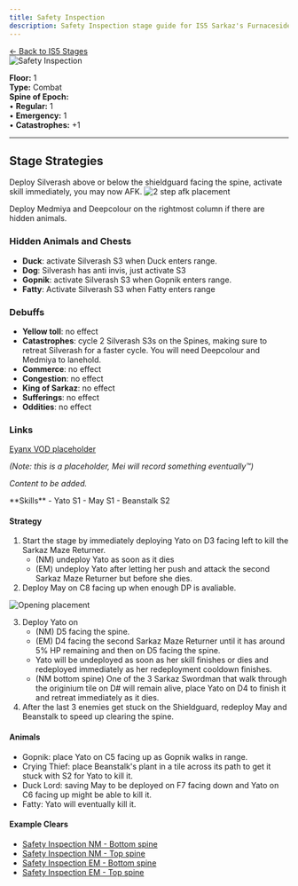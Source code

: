 ```yaml
---
title: Safety Inspection
description: Safety Inspection stage guide for IS5 Sarkaz's Furnaceside Fables
---
```


<div class="back-button-container">
  <a href="/is5-sarkaz/stages/" class="back-button">
    <span class="back-arrow">←</span>
    <span class="back-text">Back to IS5 Stages</span>
  </a>
</div>


<img src="/stages/is5/safety-inspection.png" alt="Safety Inspection" />

**Floor:** 1  
**Type:** Combat  
**Spine of Epoch:**<br />
• **Regular:** 1<br />
• **Emergency:** 1<br />
• **Catastrophes:** +1

---

## Stage Strategies


<StrategySection title="Vanguard / Guard Strategy" author="Mei of May">
  Deploy Silverash above or below the shieldguard facing the spine, activate skill immediately, you may now AFK.
  
  <img src="/guides/is5-sarkaz/stage-guides/safety-inspection/vgg-strategy/2 step AFK placements.png" alt="2 step afk placement" />
  
  Deploy Medmiya and Deepcolour on the rightmost column if there are hidden animals.

  ### Hidden Animals and Chests
  - **Duck**: activate Silverash S3 when Duck enters range.
  - **Dog**: Silverash has anti invis, just activate S3
  - **Gopnik**: activate Silverash S3 when Gopnik enters range.
  - **Fatty**: Activate Silverash S3 when Fatty enters range

  ### Debuffs

  * **Yellow toll**: no effect 
  * **Catastrophes**: cycle 2 Silverash S3s on the Spines, making sure to retreat Silverash for a faster cycle. You will need Deepcolour and Medmiya to lanehold. 
  * **Commerce**: no effect
  * **Congestion**: no effect
  * **King of Sarkaz**: no effect
  * **Sufferings**: no effect
  * **Oddities**: no effect

  ### Links
  <a href="https://www.bilibili.com/video/BV1ag5jzDExh" target="_blank" rel="noopener noreferrer">Eyanx VOD placeholder</a>

  *(Note: this is a placeholder, Mei will record something eventually™)*

  *Content to be added.*
</StrategySection>


<StrategySection title="Soul Escort Strategy" author="Die Alive">
**Skills**
- Yato S1
- May S1
- Beanstalk S2

#### Strategy
1. Start the stage by immediately deploying Yato on D3 facing left to kill the Sarkaz Maze Returner.
   - (NM) undeploy Yato as soon as it dies
   - (EM) undeploy Yato after letting her push and attack the second Sarkaz Maze Returner but before she dies.
2. Deploy May on C8 facing up when enough DP is avaliable.

<img src="/guides/is5-sarkaz/stage-guides/safety-inspection/soul-escort-strategy/opening-placement.png" alt="Opening placement" />

3. Deploy Yato on 
   - (NM) D5 facing the spine.
   - (EM) D4 facing the second Sarkaz Maze Returner until it has around 5% HP remaining and then on D5 facing the spine.
   - Yato will be undeployed as soon as her skill finishes or dies and redeployed immediately as her redeployment cooldown finishes.
    - (NM bottom spine) One of the 3 Sarkaz Swordman that walk through the originium tile on D# will remain alive, place Yato on D4 to finish it and retreat immediately as it dies.
4. After the last 3 enemies get stuck on the Shieldguard, redeploy May and Beanstalk to speed up clearing the spine.

#### Animals
* Gopnik: place Yato on C5 facing up as Gopnik walks in range.
* Crying Thief: place Beanstalk's plant in a tile across its path to get it stuck with S2 for Yato to kill it.
* Duck Lord: saving May to be deployed on F7 facing down and Yato on C6 facing up might be able to kill it.
* Fatty: Yato will eventually kill it.

#### Example Clears
* <a href="https://youtu.be/wzCNJMytk00?si=GeB5M2wc8-n4wVsI" target="_blank" rel="noopener noreferrer">Safety Inspection NM - Bottom spine</a>
* <a href="https://youtu.be/wzCNJMytk00?si=GeB5M2wc8-n4wVsI&t=157" target="_blank" rel="noopener noreferrer">Safety Inspection NM - Top spine</a>
* <a href="https://youtu.be/wzCNJMytk00?si=aC9LoxefIktVTNuI&t=326" target="_blank" rel="noopener noreferrer">Safety Inspection EM - Bottom spine</a>
* <a href="https://youtu.be/wzCNJMytk00?si=DEI_Xzzcud48B4GL&t=508" target="_blank" rel="noopener noreferrer">Safety Inspection EM - Top spine</a>

</StrategySection>
